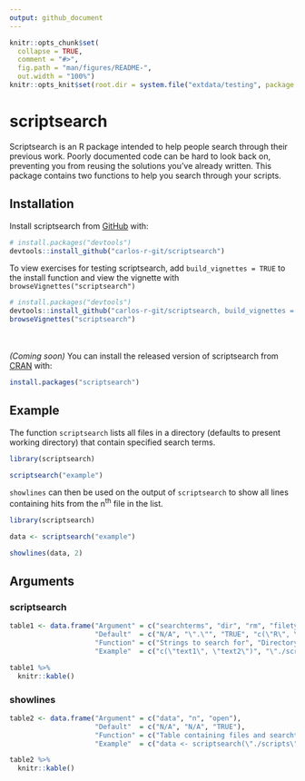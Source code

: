 ```yaml
---
output: github_document
---
```


<!-- README.md is generated from README.Rmd. Please edit that file -->

```r
knitr::opts_chunk$set(
  collapse = TRUE,
  comment = "#>",
  fig.path = "man/figures/README-",
  out.width = "100%")
knitr::opts_knit$set(root.dir = system.file("extdata/testing", package = "scriptsearch"))
```

# scriptsearch

<!-- badges: start -->
<!-- badges: end -->

Scriptsearch is an R package intended to help people search through their previous work. Poorly documented code can be hard to look back on, preventing you from reusing the solutions you've already written. This package contains two functions to help you search through your scripts.

## Installation

Install scriptsearch from [GitHub](https://github.com/) with:

``` r
# install.packages("devtools")
devtools::install_github("carlos-r-git/scriptsearch")
```

To view exercises for testing scriptsearch, add `build_vignettes = TRUE` to the install function and view the vignette with `browseVignettes("scriptsearch")`

``` r
# install.packages("devtools")
devtools::install_github("carlos-r-git/scriptsearch, build_vignettes = TRUE")
browseVignettes("scriptsearch")
```

<br><br>
*(Coming soon)* You can install the released version of scriptsearch from [CRAN](https://CRAN.R-project.org) with:

``` r
install.packages("scriptsearch")
```
## Example

The function `scriptsearch` lists all files in a directory (defaults to present working directory) that contain specified search terms.

```r
library(scriptsearch)

scriptsearch("example")
```

`showlines` can then be used on the output of `scriptsearch` to show all lines containing hits from the n^th^ file in the list.

```r
library(scriptsearch)

data <- scriptsearch("example")

showlines(data, 2)
```

## Arguments

### scriptsearch

```r

table1 <- data.frame("Argument" = c("searchterms", "dir", "rm", "filetypes"),
                     "Default"  = c("N/A", "\".\"", "TRUE", "c(\"R\", \"Rmd\")"),
                     "Function" = c("Strings to search for", "Directory to search", "Remove files with no hits from output", "Strings to be recognised in file names"),
                     "Example"  = c("c(\"text1\", \"text2\")", "\"./scripts\"", "TRUE", "txt"))

table1 %>% 
  knitr::kable()

```

### showlines

```r

table2 <- data.frame("Argument" = c("data", "n", "open"),
                     "Default"  = c("N/A", "N/A", "TRUE"),
                     "Function" = c("Table containing files and searchterms", "Row number of the file to be searched", "Open selected file"),
                     "Example"  = c("data <- scriptsearch(\"./scripts\", \"text\")", "1", "TRUE"))

table2 %>% 
  knitr::kable()

```
